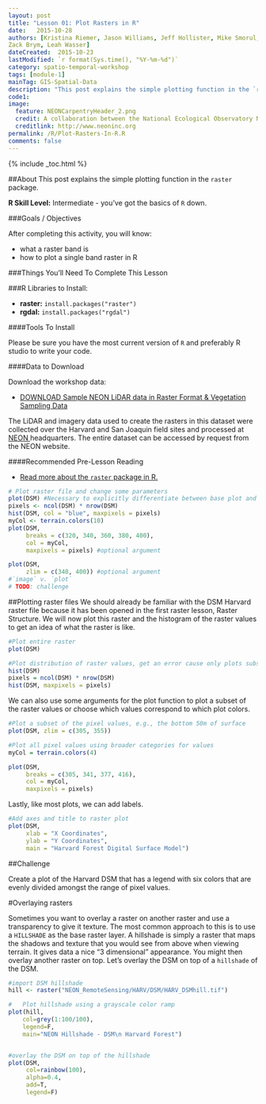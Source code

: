 ```yaml
---
layout: post
title: "Lesson 01: Plot Rasters in R"
date:   2015-10-28
authors: [Kristina Riemer, Jason Williams, Jeff Hollister, Mike Smorul, 
Zack Brym, Leah Wasser]
dateCreated:  2015-10-23
lastModified: `r format(Sys.time(), "%Y-%m-%d")`
category: spatio-temporal-workshop
tags: [module-1]
mainTag: GIS-Spatial-Data
description: "This post explains the simple plotting function in the `raster` package."
code1: 
image:
  feature: NEONCarpentryHeader_2.png
  credit: A collaboration between the National Ecological Observatory Network (NEON) and Data Carpentry
  creditlink: http://www.neoninc.org
permalink: /R/Plot-Rasters-In-R.R
comments: false
---
```


{% include _toc.html %}

##About
This post explains the simple plotting function in the `raster` package.

**R Skill Level:** Intermediate - you've got the basics of `R` down.

<div id="objectives" markdown="1">

###Goals / Objectives

After completing this activity, you will know:

* what a raster band is
* how to plot a single band raster in R

###Things You'll Need To Complete This Lesson


###R Libraries to Install:

* **raster:** `install.packages("raster")`
* **rgdal:** `install.packages("rgdal")`

####Tools To Install

Please be sure you have the most current version of `R` and preferably
R studio to write your code.


####Data to Download

Download the workshop data:

* <a href="http://figshare.com/articles/NEON_AOP_Hyperspectral_Teaching_Dataset_SJER_and_Harvard_forest/1580086" class="btn btn-success"> DOWNLOAD Sample NEON LiDAR data in Raster Format & Vegetation Sampling Data</a>


The LiDAR and imagery data used to create the rasters in this dataset were 
collected over the Harvard and San Joaquin field sites 
and processed at <a href="http://www.neoninc.org" target="_blank" >NEON </a> 
headquarters. The entire dataset can be accessed by request from the NEON website.

####Recommended Pre-Lesson Reading

* <a href="http://cran.r-project.org/web/packages/raster/raster.pdf" target="_blank">
Read more about the `raster` package in R.</a>

</div>


```r
# Plot raster file and change some parameters
plot(DSM) #Necessary to explicitly differentiate between base plot and raster plot?
pixels <- ncol(DSM) * nrow(DSM)
hist(DSM, col = "blue", maxpixels = pixels)
myCol <- terrain.colors(10)
plot(DSM, 
     breaks = c(320, 340, 360, 380, 400), 
     col = myCol,
     maxpixels = pixels) #optional argument

plot(DSM, 
     zlim = c(340, 400)) #optional argument
#`image` v. `plot`
# TODO: challenge

```


##Plotting raster files
We should already be familiar with the DSM Harvard raster file because it has been
opened in the first raster lesson, Raster Structure. We will now plot this raster and the histogram of the raster values to get an idea of what the raster is like.  

```r
#Plot entire raster
plot(DSM)

#Plot distribution of raster values, get an error cause only plots subset
hist(DSM)
pixels = ncol(DSM) * nrow(DSM)
hist(DSM, maxpixels = pixels)
```

We can also use some arguments for the plot function to plot a subset of the raster values or choose which values correspond to which plot colors. 

```r
#Plot a subset of the pixel values, e.g., the bottom 50m of surface
plot(DSM, zlim = c(305, 355))

#Plot all pixel values using broader categories for values
myCol = terrain.colors(4)

plot(DSM, 
     breaks = c(305, 341, 377, 416), 
     col = myCol, 
     maxpixels = pixels)
```

Lastly, like most plots, we can add labels.

```r
#Add axes and title to raster plot
plot(DSM, 
     xlab = "X Coordinates", 
     ylab = "Y Coordinates", 
     main = "Harvard Forest Digital Surface Model")

```

##Challenge

Create a plot of the Harvard DSM that has a legend with six colors that are evenly divided amongst the range of pixel values. 


#Overlaying rasters

Sometimes you want to overlay a raster on another raster and use a transparency 
to give it texture. The most common approach to this is to use a `HILLSHADE` as the 
base raster layer. A hillshade is simply a raster that maps the shadows and texture
that you would see from above when viewing terrain. It gives data a nice "3 dimensional" 
appearance. You might then overlay another raster on top. Let's overlay the
DSM on top of a `hillshade` of the DSM.

```r
#import DSM hillshade
hill <- raster("NEON_RemoteSensing/HARV/DSM/HARV_DSMhill.tif")

#	Plot hillshade using a grayscale color ramp 
plot(hill,
    col=grey(1:100/100),
    legend=F,
    main="NEON Hillshade - DSM\n Harvard Forest")


#overlay the DSM on top of the hillshade
plot(DSM,
     col=rainbow(100),
     alpha=0.4,
     add=T,
     legend=F)
```

